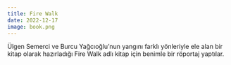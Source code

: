 ```yaml
---
title: Fire Walk
date: 2022-12-17
image: book.png
---
```


Ülgen Semerci ve Burcu Yağcıoğlu'nun yangını farklı yönleriyle ele alan bir kitap olarak hazırladığı Fire Walk adlı kitap için benimle bir röportaj yaptılar.
